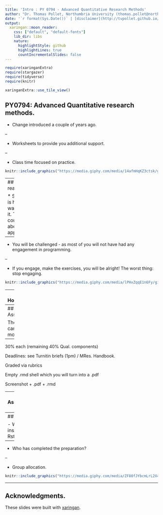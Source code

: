 ```yaml
---
title: 'Intro : PY 0794 - Advanced Quantitative Research Methods'
author: "Dr. Thomas Pollet, Northumbria University (thomas.pollet@northumbria.ac.uk)"
date: '`r format(Sys.Date())` | [disclaimer](http://tvpollet.github.io/disclaimer)'
output:
  xaringan::moon_reader:
    css: ["default", "default-fonts"]
    lib_dir: libs
    nature:
      highlightStyle: github
      highlightLines: true
      countIncrementalSlides: false
---
```


```r
require(xaringanExtra) 
require(stargazer)
require(tidyverse)
require(knitr)
```

```r
xaringanExtra::use_tile_view()
```

## PY0794: Advanced Quantitative research methods.

* Change introduced a couple of years ago.

--

* Worksheets to provide you additional support.

--

* Class time focused on practice.

```r
knitr::include_graphics("https://media.giphy.com/media/14afmHqKZ3ctsk/giphy.gif")
```

---
## Some reassurance.

* Statistics is hard, no way around it. This course is about applying it.

--

* You will be challenged - as most of you will not have had any engagement in programming.

--

* If you engage, make the exercises, you will be alright! The worst thing: stop engaging.

```r
knitr::include_graphics("https://media.giphy.com/media/lPHxZqqE1n6Fy/giphy.gif")
```

---
## Housekeeping

```r
knitr::include_graphics("https://imageserve.babycenter.com/4/000/366/LDQDRyAQRh8cmTkhyi7PbAPh3JwqubPo_lg.jpg")
```

 Course manual.
 
 Reading list.
 
 Attendance. / Be punctual. / Be engaged.
 
 Exercise after each lecture. Keep up!
 
 Appointment via: thomas.pollet@northumbria.ac.uk

---
## Assignments

The bit you care about most: marks. 

--

 30% each (remaining 40% Qual. components)
 
 Deadlines: see Turnitin briefs (1pm) / MRes. Handbook.
 
 Graded via rubrics
 
 Empty .rmd shell which you will turn into a .pdf
 
 Screenshot + .pdf + .rmd

---
## Assignments (bis)

 Complete the exercises in class (+ any bonus), you can find them under 'Learning resources'.
 
 Questions via elearning environment, _but_ only if you attempted the corresponding exercise.

```r
knitr::include_graphics("https://s-media-cache-ak0.pinimg.com/originals/25/d4/7c/25d47c93e8e3f3a8b15657162e00c069.jpg")
```

---
## Today.

- Who has installed Rstudio + R?

--

- Who has completed the preparation?

--

- Group allocation.

```r
knitr::include_graphics("https://media.giphy.com/media/ZF80fJYbcmLrL2X4tL/giphy.gif")
```


---
## Acknowledgments.

These slides were built with [xaringan](https://github.com/yihui/xaringan).







